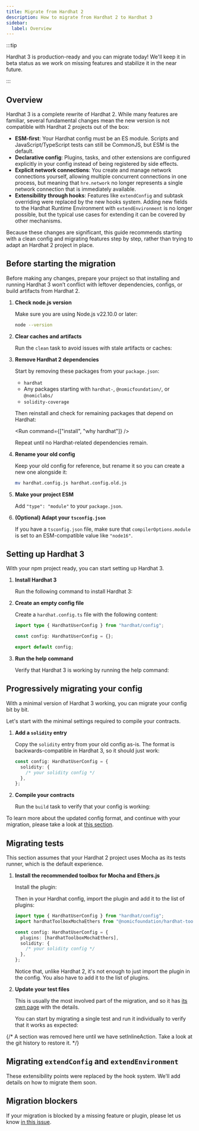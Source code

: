 ```yaml
---
title: Migrate from Hardhat 2
description: How to migrate from Hardhat 2 to Hardhat 3
sidebar:
  label: Overview
---
```



:::tip

Hardhat 3 is production-ready and you can migrate today! We'll keep it in beta status as we work on missing features and stabilize it in the near future.

:::

## Overview

Hardhat 3 is a complete rewrite of Hardhat 2. While many features are familiar, several fundamental changes mean the new version is not compatible with Hardhat 2 projects out of the box:

- **ESM-first**: Your Hardhat config must be an ES module. Scripts and JavaScript/TypeScript tests can still be CommonJS, but ESM is the default.
- **Declarative config**: Plugins, tasks, and other extensions are configured explicitly in your config instead of being registered by side effects.
- **Explicit network connections**: You create and manage network connections yourself, allowing multiple concurrent connections in one process, but meaning that `hre.network` no longer represents a single network connection that is immediately available.
- **Extensibility through hooks**: Features like `extendConfig` and subtask overriding were replaced by the new hooks system. Adding new fields to the Hardhat Runtime Environment with `extendEnvironment` is no longer possible, but the typical use cases for extending it can be covered by other mechanisms.

Because these changes are significant, this guide recommends starting with a clean config and migrating features step by step, rather than trying to adapt an Hardhat 2 project in place.

## Before starting the migration

Before making any changes, prepare your project so that installing and running Hardhat 3 won’t conflict with leftover dependencies, configs, or build artifacts from Hardhat 2.

1. **Check node.js version**

   Make sure you are using Node.js v22.10.0 or later:

   ```sh
   node --version
   ```

2. **Clear caches and artifacts**

   Run the `clean` task to avoid issues with stale artifacts or caches:

   <Run command="hardhat clean" />

3. **Remove Hardhat 2 dependencies**

   Start by removing these packages from your `package.json`:
   - `hardhat`
   - Any packages starting with `hardhat-`, `@nomicfoundation/`, or `@nomiclabs/`
   - `solidity-coverage`

   Then reinstall and check for remaining packages that depend on Hardhat:

   <Run command={["install", "why hardhat"]} />

   Repeat until no Hardhat-related dependencies remain.

4. **Rename your old config**

   Keep your old config for reference, but rename it so you can create a new one alongside it:

   ```sh
   mv hardhat.config.js hardhat.config.old.js
   ```

5. **Make your project ESM**

   Add `"type": "module"` to your `package.json`.

6. **(Optional) Adapt your `tsconfig.json`**

   If you have a `tsconfig.json` file, make sure that `compilerOptions.module` is set to an ESM-compatible value like `"node16"`.

## Setting up Hardhat 3

With your npm project ready, you can start setting up Hardhat 3.

1. **Install Hardhat 3**

   Run the following command to install Hardhat 3:

   <Install packages="hardhat" />

2. **Create an empty config file**

   Create a `hardhat.config.ts` file with the following content:

   ```ts
   import type { HardhatUserConfig } from "hardhat/config";

   const config: HardhatUserConfig = {};

   export default config;
   ```

3. **Run the help command**

   Verify that Hardhat 3 is working by running the help command:

   <Run command="hardhat --help" />

## Progressively migrating your config

With a minimal version of Hardhat 3 working, you can migrate your config bit by bit.

Let's start with the minimal settings required to compile your contracts.

1. **Add a `solidity` entry**

   Copy the `solidity` entry from your old config as-is. The format is backwards-compatible in Hardhat 3, so it should just work:

   ```ts
   const config: HardhatUserConfig = {
     solidity: {
       /* your solidity config */
     },
   };
   ```

2. **Compile your contracts**

   Run the `build` task to verify that your config is working:

   <Run command="hardhat build" />

To learn more about the updated config format, and continue with your migration, please take a look at [this section](/docs/reference/configuration#solidity-configuration).

## Migrating tests

This section assumes that your Hardhat 2 project uses Mocha as its tests runner, which is the default experience.

1. **Install the recommended toolbox for Mocha and Ethers.js**

   Install the plugin:

   <Install packages="@nomicfoundation/hardhat-toolbox-mocha-ethers" />

   Then in your Hardhat config, import the plugin and add it to the list of plugins:

   ```ts
   import type { HardhatUserConfig } from "hardhat/config";
   import hardhatToolboxMochaEthers from "@nomicfoundation/hardhat-toolbox-mocha-ethers";

   const config: HardhatUserConfig = {
     plugins: [hardhatToolboxMochaEthers],
     solidity: {
       /* your solidity config */
     },
   };
   ```

   Notice that, unlike Hardhat 2, it's not enough to just import the plugin in the config. You also have to add it to the list of plugins.

2. **Update your test files**

   This is usually the most involved part of the migration, and so it has [its own page](/docs/migrate-from-hardhat2/guides/mocha-tests) with the details.

   You can start by migrating a single test and run it individually to verify that it works as expected:

   <Run command="hardhat test test/some-test.ts" />

{/* A section was removed here until we have setInlineAction. Take a look at the git history to restore it. */}

## Migrating `extendConfig` and `extendEnvironment`

These extensibility points were replaced by the hook system. We'll add details on how to migrate them soon.

## Migration blockers

If your migration is blocked by a missing feature or plugin, please let us know [in this issue](https://github.com/NomicFoundation/hardhat/issues/7207).
